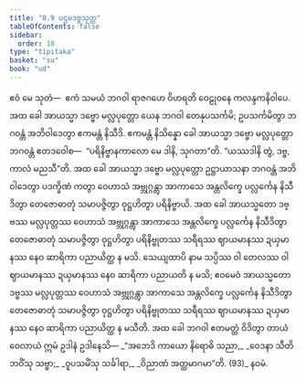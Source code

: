 ```yaml
---
title: "8.9 ပဌမဒဗ္ဗသုတ္တ"
tableOfContents: false
sidebar:
  order: 10
type: "tipitaka"
basket: "su"
book: "ud"
---
```



<DynamicBreadcrumb />

<Division number="79" book="ud">

<Paragraph number="747" book="ud">
ဧဝံ မေ သုတံ—  ဧကံ သမယံ ဘဂဝါ ရာဇဂဟေ ဝိဟရတိ ဝေဠုဝနေ ကလန္ဒကနိဝါပေ. အထ ခေါ အာယသ္မာ ဒဗ္ဗော မလ္လပုတ္တော ယေန ဘဂဝါ တေနုပသင်္ကမိ; ဥပသင်္ကမိတွာ ဘဂဝန္တံ အဘိဝါဒေတွာ ဧကမန္တံ နိသီဒိ. ဧကမန္တံ နိသိန္နော ခေါ အာယသ္မာ ဒဗ္ဗော မလ္လပုတ္တော ဘဂဝန္တံ ဧတဒဝေါစ—  “ပရိနိဗ္ဗာနကာလော မေ ဒါနိ, သုဂတာ”တိ. “ယဿဒါနိ တွံ, ဒဗ္ဗ, ကာလံ မညသီ”တိ.
</Paragraph>

<Paragraph number="748" book="ud">
အထ ခေါ အာယသ္မာ ဒဗ္ဗော မလ္လပုတ္တော ဥဋ္ဌာယာသနာ ဘဂဝန္တံ အဘိဝါဒေတွာ ပဒက္ခိဏံ ကတွာ ဝေဟာသံ အဗ္ဘုဂ္ဂန္တွာ အာကာသေ အန္တလိက္ခေ ပလ္လင်္ကေန နိသီဒိတွာ တေဇောဓာတုံ သမာပဇ္ဇိတွာ ဝုဋ္ဌဟိတွာ ပရိနိဗ္ဗာယိ.
</Paragraph>

<Paragraph number="749" book="ud">
အထ ခေါ အာယသ္မတော ဒဗ္ဗဿ မလ္လပုတ္တဿ ဝေဟာသံ အဗ္ဘုဂ္ဂန္တွာ အာကာသေ အန္တလိက္ခေ ပလ္လင်္ကေန နိသီဒိတွာ တေဇောဓာတုံ သမာပဇ္ဇိတွာ ဝုဋ္ဌဟိတွာ ပရိနိဗ္ဗုတဿ သရီရဿ ဈာယမာနဿ ဍယှမာနဿ နေဝ ဆာရိကာ ပညာယိတ္ထ န မသိ. သေယျထာပိ နာမ သပ္ပိဿ ဝါ တေလဿ ဝါ ဈာယမာနဿ ဍယှမာနဿ နေဝ ဆာရိကာ ပညာယတိ န မသိ; ဧဝမေဝံ အာယသ္မတော ဒဗ္ဗဿ မလ္လပုတ္တဿ ဝေဟာသံ အဗ္ဘုဂ္ဂန္တွာ အာကာသေ အန္တလိက္ခေ ပလ္လင်္ကေန နိသီဒိတွာ တေဇောဓာတုံ သမာပဇ္ဇိတွာ ဝုဋ္ဌဟိတွာ ပရိနိဗ္ဗုတဿ သရီရဿ ဈာယမာနဿ ဍယှမာနဿ နေဝ ဆာရိကာ ပညာယိတ္ထ န မသီတိ.
</Paragraph>

<Paragraph number="750" book="ud">
အထ ခေါ ဘဂဝါ ဧတမတ္ထံ ဝိဒိတွာ တာယံ ဝေလာယံ ဣမံ ဥဒါနံ ဥဒါနေသိ—
</Paragraph>

<Paragraph number="751" type="verses" book="ud">
_“အဘေဒိ ကာယော နိရောဓိ သညာ,_  
_ဝေဒနာ သီတိဘဝိံသု သဗ္ဗာ;_  
_ဝူပသမိံသု သင်္ခါရာ,_  
_ဝိညာဏံ အတ္ထမာဂမာ”တိ. (93)_  


</Paragraph>
</Division>

<Paragraph number="752" type="center" book="ud">
နဝမံ.
</Paragraph>